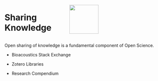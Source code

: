 ::: columns
:::{.column width="40%"}

# Sharing Knowledge

:::
:::{.column width="60%"}

![](images/shareKnowledgeLogo.png){width=1in} 

:::
:::

Open sharing of knowledge is a fundamental component of Open Science.

-   Bioacoustics Stack Exchange

-   Zotero Libraries

-   Research Compendium
